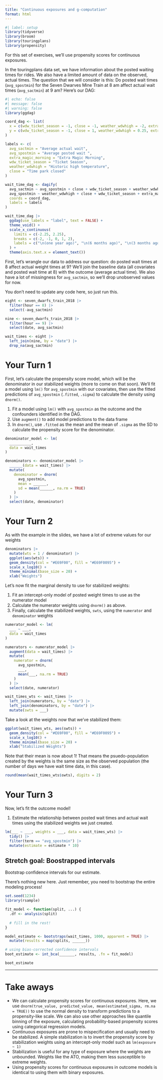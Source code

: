 ```yaml
---
title: "Continuous exposures and g-computation"
format: html
---
```


```r
#| label: setup
library(tidyverse)
library(broom)
library(touringplans)
library(propensity)
```

For this set of exercises, we'll use propensity scores for continuous exposures.

In the touringplans data set, we have information about the posted waiting times for rides. We also have a limited amount of data on the observed, actual times. The question that we will consider is this: Do posted wait times (`avg_spostmin`) for the Seven Dwarves Mine Train at 8 am affect actual wait times (`avg_sactmin`) at 9 am? Here’s our DAG:

```r
#| echo: false
#| message: false
#| warning: false
library(ggdag)

coord_dag <- list(
  x = c(wdw_ticket_season = -1, close = -1, weather_wdwhigh = -2, extra_magic_morning = 0, avg_spostmin = 1, avg_sactmin = 2),
  y = c(wdw_ticket_season = -1, close = 1, weather_wdwhigh = 0.25, extra_magic_morning = 0, avg_spostmin = 0, avg_sactmin = 0)
)

labels <- c(
  avg_sactmin = "Average actual wait",
  avg_spostmin = "Average posted wait ",
  extra_magic_morning = "Extra Magic Morning",
  wdw_ticket_season = "Ticket Season",
  weather_wdwhigh = "Historic high temperature",
  close = "Time park closed"
)

wait_time_dag <- dagify(
  avg_sactmin ~ avg_spostmin + close + wdw_ticket_season + weather_wdwhigh + extra_magic_morning,
  avg_spostmin ~ weather_wdwhigh + close + wdw_ticket_season + extra_magic_morning,
  coords = coord_dag,
  labels = labels
)

wait_time_dag |>
  ggdag(use_labels = "label", text = FALSE) +
  theme_void() +
  scale_x_continuous(
    limits = c(-2.25, 2.25), 
    breaks = c(-2, -1, 0, 1, 2), 
    labels = c("\n(one year ago)", "\n(6 months ago)", "\n(3 months ago)", "8am-9am\n(Today)", "9am-10am\n(Today)")
  ) +
  theme(axis.text.x = element_text())
```

First, let’s wrangle our data to address our question: do posted wait times at 8 affect actual weight times at 9? We’ll join the baseline data (all covariates and posted wait time at 8) with the outcome (average actual time). We also have a lot of missingness for `avg_sactmin`, so we’ll drop unobserved values for now.

You don't need to update any code here, so just run this.

```r
eight <- seven_dwarfs_train_2018 |>
  filter(hour == 8) |>
  select(-avg_sactmin)

nine <- seven_dwarfs_train_2018 |>
  filter(hour == 9) |>
  select(date, avg_sactmin)

wait_times <- eight |>
  left_join(nine, by = "date") |>
  drop_na(avg_sactmin)
```

# Your Turn 1

First, let’s calculate the propensity score model, which will be the denominator in our stabilized weights (more to come on that soon). We’ll fit a model using `lm()` for `avg_spostmin` with our covariates, then use the fitted predictions of `avg_spostmin` (`.fitted`, `.sigma`) to calculate the density using `dnorm()`.

1. Fit a model using `lm()` with `avg_spostmin` as the outcome and the confounders identified in the DAG.
2. Use `augment()` to add model predictions to the data frame
3. In `dnorm()`, use `.fitted` as the mean and the mean of `.sigma` as the SD to calculate the propensity score for the denominator.

```r
denominator_model <- lm(
  __________, 
  data = wait_times
)

denominators <- denominator_model |>
  ______(data = wait_times) |>
  mutate(
    denominator = dnorm(
      avg_spostmin, 
      mean = ______, 
      sd = mean(______, na.rm = TRUE)
    )
  ) |>
  select(date, denominator)
```

# Your Turn 2

As with the example in the slides, we have a lot of extreme values for our weights

```r
denominators |>
  mutate(wts = 1 / denominator) |>
  ggplot(aes(wts)) +
  geom_density(col = "#E69F00", fill = "#E69F0095") + 
  scale_x_log10() + 
  theme_minimal(base_size = 20) + 
  xlab("Weights")
```

Let’s now fit the marginal density to use for stabilized weights:

1. Fit an intercept-only model of posted weight times to use as the numerator model
2. Calculate the numerator weights using `dnorm()` as above.
3. Finally, calculate the stabilized weights, `swts`, using the `numerator` and `denominator` weights

```r
numerator_model <- lm(
  ___ ~ ___, 
  data = wait_times
)

numerators <- numerator_model |>
  augment(data = wait_times) |>
  mutate(
    numerator = dnorm(
      avg_spostmin, 
      ___, 
      mean(___, na.rm = TRUE)
    )
  ) |>
  select(date, numerator)

wait_times_wts <- wait_times |>
  left_join(numerators, by = "date") |>
  left_join(denominators, by = "date") |>
  mutate(swts = ___)
```

Take a look at the weights now that we've stabilized them:

```r
ggplot(wait_times_wts, aes(swts)) +
  geom_density(col = "#E69F00", fill = "#E69F0095") + 
  scale_x_log10() + 
  theme_minimal(base_size = 20) + 
  xlab("Stabilized Weights")
```

Note that their mean is now about 1! That means the psuedo-population created by the weights is the same size as the observed population (the number of days we have wait time data, in this case).

```r
round(mean(wait_times_wts$swts), digits = 2)
```


# Your Turn 3

Now, let's fit the outcome model!

1. Estimate the relationship between posted wait times and actual wait times using the stabilized weights we just created. 

```r
lm(___ ~ ___, weights = ___, data = wait_times_wts) |>
  tidy() |>
  filter(term == "avg_spostmin") |>
  mutate(estimate = estimate * 10)
```

## Stretch goal: Boostrapped intervals

Bootstrap confidence intervals for our estimate.

There's nothing new here. Just remember, you need to bootstrap the entire modeling process!

```r
set.seed(1234)
library(rsample)

fit_model <- function(split, ...) { 
  .df <- analysis(split) 
  
  # fill in the rest!
}

model_estimate <- bootstraps(wait_times, 1000, apparent = TRUE) |>
  mutate(results = map(splits, ______))

# using bias-corrected confidence intervals
boot_estimate <- int_bca(_______, results, .fn = fit_model)

boot_estimate
```

***

# Take aways

* We can calculate propensity scores for continuous exposures. Here, we use `dnorm(true_value, predicted_value, mean(estimated_sigma, rm.na = TRUE))` to use the normal density to transform predictions to a propensity-like scale. We can also use other approaches like quantile binning of the exposure, calculating probability-based propensity scores using categorical regression models. 
* Continuous exposures are prone to mispecification and usually need to be stabilized. A simple stabilization is to invert the propensity score by stabilization weights using an intercept-only model such as `lm(exposure ~ 1)`
* Stabilization is useful for any type of exposure where the weights are unbounded. Weights like the ATO, making them less susceptible to extreme weights.
* Using propensity scores for continuous exposures in outcome models is identical to using them with binary exposures.
